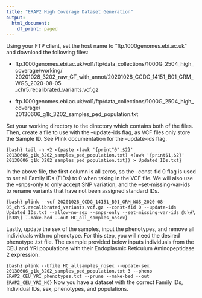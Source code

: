 ```yaml
---
title: "ERAP2 High Coverage Dataset Generation"
output:
  html_document:
    df_print: paged
---
```


Using your FTP client, set the host name to "ftp.1000genomes.ebi.ac.uk" and download the following files:

-   ftp.1000genomes.ebi.ac.uk/vol1/ftp/data_collections/1000G_2504_high_coverage/working/\
    20201028_3202_raw_GT_with_annot/20201028_CCDG_14151_B01_GRM_WGS_2020-08-05\
    \_chr5.recalibrated_variants.vcf.gz

-   ftp.1000genomes.ebi.ac.uk/vol1/ftp/data_collections/1000G_2504_high_coverage/\
    20130606_g1k_3202_samples_ped_population.txt

Set your working directory to the directory which contains both of the files.
Then, create a file to use with the --update-ids flag, as VCF files only store the Sample ID. See Plink documentation for the --update-ids flag.

```{bash} tail -n +2 <(paste <(awk '{print"0",$2}' 20130606_g1k_3202_samples_ped_population.txt) <(awk '{print$1,$2}' 20130606_g1k_3202_samples_ped_population.txt)) > Updated_IDs.txt}
```

In the above file, the first column is all zeros, so the --const-fid 0 flag is used to set all Family IDs (FIDs) to 0 when taking in the VCF file. We will also use the --snps-only to only accept SNP variation, and the --set-missing-var-ids to rename variants that have not been assigned standard IDs.

```{bash} plink --vcf 20201028_CCDG_14151_B01_GRM_WGS_2020-08-05_chr5.recalibrated_variants.vcf.gz --const-fid 0 --update-ids Updated_IDs.txt --allow-no-sex --snps-only --set-missing-var-ids @:\#\[b38\] --make-bed --out HC_all_samples_nosex}
```

Lastly, update the sex of the samples, input the phenotypes, and remove all individuals with no phenotype. For this step, you will need the desired phenotype .txt file.
The example provided below inputs individuals from the CEU and YRI populations with their Endoplasmic Reticulum Aminopeptidase 2 expression.

```{bash} plink --bfile HC_allsamples_nosex --update-sex 20130606_g1k_3202_samples_ped_population.txt 3 --pheno ERAP2_CEU_YRI_phenotypes.txt --prune --make-bed --out ERAP2_CEU_YRI_HC}
```
Now you have a dataset with the correct Family IDs, Individual IDs, sex, phenotypes, and populations. 